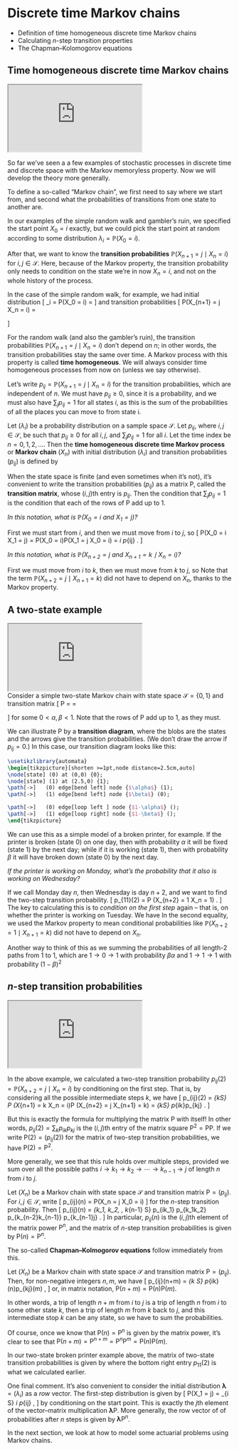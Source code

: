 # Discrete time Markov chains  {#S05-markov-chains}


::: {.mysummary}
* Definition of time homogeneous discrete time Markov chains
* Calculating $n$-step transition properties
* The Chapman--Kolomogorov equations
:::



## Time homogeneous discrete time Markov chains  {#thmc}

:::: {.videowrap}
::: {.videowrapper}
<iframe src="https://www.youtube.com/embed/t21Cu9ChtJE"></iframe>
:::
::::


So far we've seen a a few examples of stochastic processes in discrete time and discrete space with the Markov memoryless property. Now we will develop the theory more generally.

To define a so-called "Markov chain", we first need to say where we start from, and second what the probabilities of transitions from one state to another are.

In our examples of the simple random walk and gambler's ruin, we specified the start point $X_0 = i$ exactly, but we could pick the start point at random according to some distribution $\lambda_i = \mathbb P(X_0 = i)$.

After that, we want to know the **transition probabilities** $\mathbb P(X_{n+1} = j \mid X_n = i)$ for $i,j \in \mathcal S$. Here, because of the Markov property, the transition probability only needs to condition on the state we're in now $X_n = i$, and not on the whole history of the process.

In the case of the simple random walk, for example, we had initial distribution
\[ \lambda_i = \mathbb P(X_0 = i) = \begin{cases} 1 & \text{if $i = 0$} \\ 0 & \text{otherwise} \end{cases} \]
and transition probabilities
\[ \mathbb P(X_{n+1} = j \mid X_n = i) = \begin{cases} p & \text{if $j = i+1$} \\ q & \text{if $j = i-1$} \\ 0 & \text{otherwise.} \end{cases} \]

For the random walk (and also the gambler's ruin), the transition probabilities $\mathbb P(X_{n+1} = j \mid X_n = i)$ don't depend on $n$; in other words, the transition probabilities stay the same over time. A Markov process with this property is called **time homogeneous**. We will always consider time homogeneous processes from now on (unless we say otherwise).

Let's write  $p_{ij} = \mathbb P(X_{n+1} = j \mid X_n = i)$ for the transition probabilities, which are independent of $n$.
We must have $p_{ij} \geq 0$, since it is a probability, and we must also have $\sum_j p_{ij} = 1$ for all states $i$, as this is the sum of the probabilities of all the places you can move to from state i.

::: {.definition #def-thmc}
Let $(\lambda_i)$ be a probability distribution on a sample space $\mathcal S$. Let $p_{ij}$, where $i,j \in \mathcal S$, be such that $p_{ij} \geq 0$ for all $i,j$, and $\sum_j p_{ij} = 1$ for all $i$. Let the time index be $n = 0,1,2,\dots$. Then the **time homogeneous discrete time Markov process** or **Markov chain** $(X_n)$ with initial distribution $(\lambda_i)$ and transition probabilities $(p_{ij})$ is defined by
	\begin{gather*}
	\mathbb P(X_0 = i) = \lambda_i ,\\
	\mathbb P(X_{n+1} = j \mid X_n = i, X_{n-1} = x_{n-1}, \dots, X_0 = x_0) = \mathbb P(X_{n+1} = j \mid X_n = i) =  p_{ij}  . \end{gather*}
:::

When the state space is finite (and even sometimes when it's not), it's convenient to write the transition probabilities $(p_{ij})$ as a matrix $\mathsf P$, called the **transition matrix**, whose $(i,j)$th entry is $p_{ij}$. Then the condition that $\sum_j p_{ij} = 1$ is the condition that each of the rows of $\mathsf P$ add up to $1$.

::: {.example #mcex}
*In this notation, what is $\mathbb P(X_0 = i \text{ and } X_1 = j)$?*

First we must start from $i$, and then we must move from $i$ to $j$, so
\[ \mathbb P(X_0 = i \text{ and } X_1 = j) = \mathbb P(X_0 = i)\mathbb P(X_1 = j \mid X_0 = i) = \lambda_i p_{ij} . \]

*In this notation, what is $\mathbb P(X_{n+2} = j \text{ and } X_{n+1} = k \mid X_n = i)$?*

First we must move from $i$ to $k$, then we must move from $k$ to $j$, so
\begin{align*}
\mathbb P(X_{n+2} = j \text{ and } X_{n+1} = k \mid X_n = i)
&= \mathbb P(X_{n+1} = k \mid X_n = i)\mathbb P(X_{n+2} = j \mid X_{n+1} = k) \\
&= p_{ik}p_{kj} .
\end{align*}
Note that the term $\mathbb P(X_{n+2} = j \mid X_{n+1} = k)$ did not have to depend on $X_n$, thanks to the Markov property.
:::



## A two-state example  {#S05-example}


:::: {.videowrap}
::: {.videowrapper}
<iframe src="https://www.youtube.com/embed/y6tmf7bBj14"></iframe>
:::
::::


Consider a simple two-state Markov chain with state space $\mathcal S = \{0,1\}$ and transition matrix
\[ \mathsf P = \begin{pmatrix} p_{00} & p_{01} \\ p_{10} & p_{11} \end{pmatrix} = \begin{pmatrix} 1-\alpha & \alpha \\ \beta & 1-\beta \end{pmatrix}  \]
for some $0 < \alpha, \beta < 1$. Note that the rows of $\mathsf P$ add up to $1$, as they must.

We can illustrate $\mathsf P$ by a **transition diagram**, where the blobs are the states and the arrows give the transition probabilities. (We don't draw the arrow if $p_{ij} = 0$.) In this case, our transition diagram looks like this:

```tikz
\usetikzlibrary{automata}
\begin{tikzpicture}[shorten >=1pt,node distance=2.5cm,auto]
\node[state] (0) at (0,0) {0};
\node[state] (1) at (2.5,0) {1};
\path[->]   (0) edge[bend left] node {$\alpha$} (1);
\path[->]	(1) edge[bend left] node {$\beta$} (0);

\path[->]   (0) edge[loop left ] node {$1-\alpha$} ();
\path[->]   (1) edge[loop right] node {$1-\beta$} ();
\end{tikzpicture}
```

We can use this as a simple model of a broken printer, for example. If the printer is broken (state 0) on one day, then with probability $\alpha$ it will be fixed (state 1) by the next day; while if it is working (state 1), then with probability $\beta$ it will have broken down (state 0) by the next day.

::: {.example #printer}
*If the printer is working on Monday, what's the probability that it also is working on Wednesday?*

If we call Monday day $n$, then Wednesday is day $n+2$, and we want to find the two-step transition probability.
\[ p_{11}(2) = \mathbb P (X_{n+2} = 1 \mid X_n = 1) . \]
The key to calculating this is to *condition on the first step* again -- that is, on whether the printer is working on Tuesday. We have
\begin{align*}
  p_{11}(2) &= \mathbb P (X_{n+1} = 0 \mid X_n = 1)\,\mathbb P (X_{n+2} = 1 \mid X_{n+1} = 0, X_n = 1) \\
  &\qquad{} + \mathbb P (X_{n+1} = 1 \mid X_n = 1)\,\mathbb P (X_{n+2} = 1 \mid X_{n+1} = 1, X_n = 1) \\
  &= \mathbb P (X_{n+1} = 0 \mid X_n = 1)\,\mathbb P (X_{n+2} = 1 \mid X_{n+1} = 0) \\
  &\qquad{} + \mathbb P (X_{n+1} = 1 \mid X_n = 1)\,\mathbb P (X_{n+2} = 1 \mid X_{n+1} = 1) \\
  &= p_{10}p_{01} + p_{11}p_{11} \\
  &= \beta\alpha + (1-\beta)^2 .
\end{align*}
In the second equality, we used the Markov property to mean conditional probabilities like $\mathbb P(X_{n+2} = 1 \mid X_{n+1} = k)$ did not have to depend on $X_n$.

Another way to think of this as we summing the probabilities of all length-2 paths from 1 to 1, which are $1\to 0\to 1$ with probability $\beta\alpha$ and $1 \to 1 \to 1$ with probability $(1-\beta)^2$
:::



## *n*-step transition probabilities  {#n-step}


:::: {.videowrap}
::: {.videowrapper}
<iframe src="https://www.youtube.com/embed/IImuRWw6z6w"></iframe>
:::
::::


In the above example, we calculated a two-step transition probability $p_{ij}(2) = \mathbb P (X_{n+2} = j \mid X_n = i)$ by conditioning on the first step. That is, by considering all the possible intermediate steps $k$, we have
  \[ p_{ij}(2) = \sum_{k\in\mathcal S} \mathbb P (X_{n+1} = k \mid X_n = i)\mathbb P (X_{n+2} = j \mid X_{n+1} = k) = \sum_{k\in\mathcal S} p_{ik}p_{kj} . \]
  
But this is exactly the formula for multiplying the matrix $\mathsf P$ with itself! In other words, $p_{ij}(2) = \sum_{k} p_{ik}p_{kj}$ is the $(i,j)$th entry of the matrix square $\mathsf P^2 = \mathsf{PP}$. If we write $\mathsf P(2)  = (p_{ij}(2))$ for the matrix of two-step transition probabilities, we have $\mathsf P(2) = \mathsf P^2$.

More generally, we see that this rule holds over multiple steps, provided we sum over all the possible paths $i\to k_1 \to k_2 \to \cdots \to k_{n-1} \to j$ of length $n$ from $i$ to $j$.

::: {.theorem #thm-n-step}
Let $(X_n)$ be a Markov chain with state space $\mathcal S$ and transition matrix $\mathsf P = (p_{ij})$. For $i,j \in \mathcal S$, write
	\[ p_{ij}(n) = \mathbb P(X_n = j \mid X_0 = i) \]
for the $n$-step transition probability. Then
	\[ p_{ij}(n) = \sum_{k_1, k_2, \dots, k_{n-1} \in \mathcal S} p_{ik_1} p_{k_1k_2} \cdots p_{k_{n-2}k_{n-1}} p_{k_{n-1}j} . \]
In particular, $p_{ij}(n)$ is the $(i,j)$th element of the matrix power $\mathsf P^n$, and the matrix of $n$-step transition probabilities is given by $\mathsf P(n) = \mathsf P^n$.
:::

The so-called **Chapman--Kolmogorov equations** follow immediately from this.

::: {.theorem #c-k name="Chapman–Kolmogorov equations"}
Let $(X_n)$ be a Markov chain with state space $\mathcal S$ and transition matrix $\mathsf P = (p_{ij})$. Then, for non-negative integers $n,m$, we have
	\[ p_{ij}(n+m) = \sum_{k \in \mathcal S} p_{ik}(n)p_{kj}(m) , \]
or, in matrix notation, $\mathsf P(n+m) = \mathsf P(n)\mathsf P(m)$.
:::

In other words, a trip of length $n + m$ from $i$ to $j$ is a trip of length $n$ from $i$ to some other state $k$, then a trip of length $m$ from $k$ back to $j$, and this intermediate stop $k$ can be any state, so we have to sum the probabilities.

Of course, once we know that $\mathsf P(n) = \mathsf P^n$ is given by the matrix power, it's clear to see that $\mathsf P(n+m) = \mathsf P^{n+m} = \mathsf P^n \mathsf P^m = \mathsf P(n)\mathsf P(m)$.

::: {.example #printer2}
In our two-state broken printer example above, the matrix of two-state transition probabilities is given by
\begin{align*}
\mathsf P(2) = \mathsf P^2 &=  \begin{pmatrix} 1-\alpha & \alpha \\ \beta & 1-\beta \end{pmatrix}  \begin{pmatrix} 1-\alpha & \alpha \\ \beta & 1-\beta \end{pmatrix} \\
&=  \begin{pmatrix} (1-\alpha)^2 + \alpha\beta & (1-\alpha)\alpha + \alpha(1-\beta) \\ \beta(1-\alpha) + (1-\beta)\beta & \beta\alpha + (1-\beta)^2 \end{pmatrix} ,
\end{align*}
where the bottom right entry $p_{11}(2)$ is what we calculated earlier.
:::

One final comment. It's also convenient to consider the initial distribution $\boldsymbol\lambda = (\lambda_i)$ as a *row* vector. The first-step distribution is given by
\[ \mathbb P(X_1 = j) = \sum_{i \in \mathcal S} \lambda_i p_{ij} , \]
by conditioning on the start point.
This is exactly the $j$th element of the vector--matrix multiplication $\boldsymbol\lambda \mathsf P$. More generally, the row vector of of probabilities after $n$ steps is given by $\boldsymbol\lambda \mathsf P^n$.



::: {.mysummary}
In the next section, we look at how to model some actuarial problems using Markov chains.
:::
